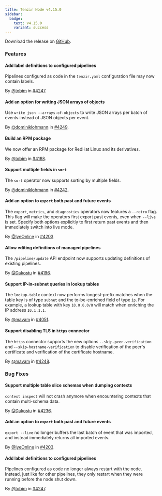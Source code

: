 ```yaml
---
title: Tenzir Node v4.15.0
sidebar:
  badge:
    text: v4.15.0
    variant: success
---
```


Download the release on [GitHub](https://github.com/tenzir/tenzir/releases/tag/v4.15.0).

### Features

#### Add label definitions to configured pipelines

Pipelines configured as code in the `tenzir.yaml` configuration file may now
contain labels.

By [@tobim](https://github.com/tobim) in [#4247](https://github.com/tenzir/tenzir/pull/4247).

#### Add an option for writing JSON arrays of objects

Use `write json --arrays-of-objects` to write JSON arrays per batch of events
instead of JSON objects per event.

By [@dominiklohmann](https://github.com/dominiklohmann) in [#4249](https://github.com/tenzir/tenzir/pull/4249).

#### Build an RPM package

We now offer an RPM package for RedHat Linux and its derivatives.

By [@tobim](https://github.com/tobim) in [#4188](https://github.com/tenzir/tenzir/pull/4188).

#### Support multiple fields in `sort`

The `sort` operator now supports sorting by multiple fields.

By [@dominiklohmann](https://github.com/dominiklohmann) in [#4242](https://github.com/tenzir/tenzir/pull/4242).

#### Add an option to `export` both past and future events

The `export`, `metrics`, and `diagnostics` operators now features a `--retro`
flag. This flag will make the operators first export past events, even when
`--live` is set. Specify both options explicitly to first return past events and
then immediately switch into live mode.

By [@IyeOnline](https://github.com/IyeOnline) in [#4203](https://github.com/tenzir/tenzir/pull/4203).

#### Allow editing definitions of managed pipelines

The `/pipeline/update` API endpoint now supports updating definitions of
existing pipelines.

By [@Dakostu](https://github.com/Dakostu) in [#4196](https://github.com/tenzir/tenzir/pull/4196).

#### Support IP-in-subnet queries in lookup tables

The `lookup-table` context now performs longest-prefix matches when the table
key is of type `subnet` and the to-be-enriched field of type `ip`. For example,
a lookup table with key `10.0.0.0/8` will match when enriching the IP address
`10.1.1.1`.

By [@mavam](https://github.com/mavam) in [#4051](https://github.com/tenzir/tenzir/pull/4051).

#### Support disabling TLS in `https` connector

The `https` connector supports the new options `--skip-peer-verification` and
`--skip-hostname-verification` to disable verification of the peer's certificate
and verification of the certificate hostname.

By [@mavam](https://github.com/mavam) in [#4248](https://github.com/tenzir/tenzir/pull/4248).

### Bug Fixes

#### Support multiple table slice schemas when dumping contexts

`context inspect` will not crash anymore when encountering contexts that
contain multi-schema data.

By [@Dakostu](https://github.com/Dakostu) in [#4236](https://github.com/tenzir/tenzir/pull/4236).

#### Add an option to `export` both past and future events

`export --live` no longer buffers the last batch of event that was imported, and
instead immediately returns all imported events.

By [@IyeOnline](https://github.com/IyeOnline) in [#4203](https://github.com/tenzir/tenzir/pull/4203).

#### Add label definitions to configured pipelines

Pipelines configured as code no longer always restart with the node. Instead,
just like for other pipelines, they only restart when they were running before
the node shut down.

By [@tobim](https://github.com/tobim) in [#4247](https://github.com/tenzir/tenzir/pull/4247).
